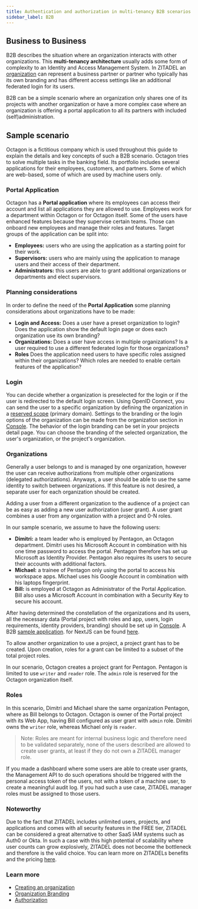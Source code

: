```yaml
---
title: Authentication and authorization in multi-tenancy B2B scenarios
sidebar_label: B2B
---
```



## Business to Business

B2B describes the situation where an organization interacts with other organizations.
This **multi-tenancy architecture** usually adds some form of complexity to an Identity and Access Management System.
In ZITADEL an [organization](/docs/concepts/structure/organizations) can represent a business partner or partner who typically has its own branding and has different access settings like an additional federated login for its users.

B2B can be a simple scenario where an organization only shares one of its projects with another organization or have a more complex case where an organization is offering a portal application to all its partners with included (self)administration.

<!-- This guide describes an application  -->

## Sample scenario

Octagon is a fictitious company which is used throughout this guide to explain the details and key concepts of such a B2B scenario.
Octagon tries to solve multiple tasks in the banking field. Its portfolio includes several applications for their employees, customers, and partners. Some of which are web-based, some of which are used by machine users only.

### Portal Application

Octagon has a **Portal application** where its employees can access their account and list all applications they are allowed to use.
Employees work for a department within Octagon or for Octagon itself.
Some of the users have enhanced features because they supervise certain teams. Those can onboard new employees and manage their roles and features.
Target groups of the application can be split into:

- **Employees:** users who are using the application as a starting point for their work.
- **Supervisors:** users who are mainly using the application to manage users and their access of their department.
- **Administrators:** this users are able to grant additional organizations or departments and elect supervisors.

### Planning considerations

In order to define the need of the **Portal Application** some planning considerations about organizations have to be made:

- **Login and Access:** Does a user have a preset organization to login? Does the application show the default login page or does each organization use its own branding?
- **Organizations:** Does a user have access in multiple organizations? Is a user required to use a different federated login for those organizations?
- **Roles** Does the application need users to have specific roles assigned within their organizations? Which roles are needed to enable certain features of the application?

### Login

You can decide whether a organization is preselected for the login or if the user is redirected to the default login screen. Using OpenID Connect, you can send the user to a specific organization by defining the organization in a [reserved scope](/docs/apis/openidoauth/scopes#reserved-scopes) (primary domain).
Settings to the branding or the login options of the organization can be made from the organization section in [Console](/docs/concepts/features/console).
The behavior of the login branding can be set in your projects detail page. You can choose the branding of the selected organization, the user's organization, or the project's organization.

### Organizations

Generally a user belongs to and is managed by one organization, however the user can receive authorizations from multiple other organizations (delegated authorizations). Anyways, a user should be able to use the same identity to switch between organizations.
If this feature is not desired, a separate user for each organization should be created.

Adding a user from a different organization to the audience of a project can be as easy as adding a new user authorization (user grant). A user grant combines a user from any organization with a project and 0-N roles.

In our sample scenario, we assume to have the following users:

- **Dimitri:** a team leader who is employed by Pentagon, an Octagon department. Dimitri uses his Microsoft Account in combination with his one time password to access the portal. Pentagon therefore has set up Microsoft as Identity Provider. Pentagon also requires its users to secure their accounts with additional factors.
- **Michael:** a trainee of Pentagon only using the portal to access his workspace apps. Michael uses his Google Account in combination with his laptops fingerprint.
- **Bill:** is employed at Octagon as Administrator of the Portal Application. Bill also uses a Microsoft Account in combination with a Security Key to secure his account.

After having determined the constellation of the organizations and its users, all the necessary data (Portal project with roles and app, users, login requirements, identity providers, branding) should be set up in [Console](https://{your_domain}.zitadel.cloud/ui/console/org).
A B2B [sample application](https://github.com/zitadel/zitadel-nextjs-b2b). for NextJS can be found [here](../../examples/login/nextjs-b2b).

To allow another organization to use a project, a project grant has to be created. Upon creation, roles for a grant can be limited to a subset of the total project roles.

In our scenario, Octagon creates a project grant for Pentagon. Pentagon is limited to use `writer` and `reader` role. The `admin` role is reserved for the Octagon organization itself.

<B2B></B2B>

### Roles

In this scenario, Dimitri and Michael share the same organization Pentagon, where as Bill belongs to Octagon. Octagon is owner of the Portal project with its Web App, having Bill configured as user grant with `admin` role. Dimitri owns the `writer` role, whereas Michael only is `reader`.

> Note: Roles are meant for internal business logic and therefore need to be validated separately, none of the users described are allowed to create user grants, at least if they do not own a ZITADEL manager role.

If you made a dashboard where some users are able to create user grants, the Management API to do such operations should be triggered with the personal access token of the users, not with a token of a machine user, to create a meaningful audit log.
If you had such a use case, ZITADEL manager roles must be assigned to those users.

### Noteworthy

Due to the fact that ZITADEL includes unlimited users, projects, and applications and comes with all security features in the FREE tier, ZITADEL can be considered a great alternative to other SaaS IAM systems such as Auth0 or Okta.
In such a case with this high potential of scalability where user counts can grow explosively, ZITADEL does not become the bottleneck and therefore is the valid choice. You can learn more on ZITADELs benefits and the pricing [here](https://zitadel.com/pricing).

### Learn more

- [Creating an organization](../manage/console/organizations)
- [Organization Branding](../manage/customize/branding)
- [Authorization](../integrate/login/oidc/oauth-recommended-flows)
